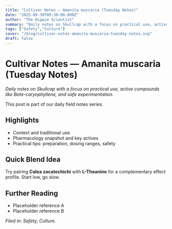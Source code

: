 ```yaml
---
title: "Cultivar Notes — Amanita muscaria (Tuesday Notes)"
date: "2025-09-30T09:30:00.000Z"
author: "The Hippie Scientist"
summary: "Daily notes on Skullcap with a focus on practical use, active compounds like Beta-caryophyllene, and safe experimentation."
tags: ["Safety","Culture"]
cover: "/blog/cultivar-notes-amanita-muscaria-tuesday-notes.svg"
draft: false
---
```



# Cultivar Notes — Amanita muscaria (Tuesday Notes)

_Daily notes on Skullcap with a focus on practical use, active compounds like Beta-caryophyllene, and safe experimentation._

<Callout emoji="🌿">This post is part of our daily field notes series.</Callout>

## Highlights

- Context and traditional use
- Pharmacology snapshot and key actives
- Practical tips: preparation, dosing ranges, safety

## Quick Blend Idea

Try pairing **Calea zacatechichi** with **L-Theanine** for a complementary effect profile. Start low, go slow.

## Further Reading

- Placeholder reference A
- Placeholder reference B

*Filed in: Safety, Culture.*
